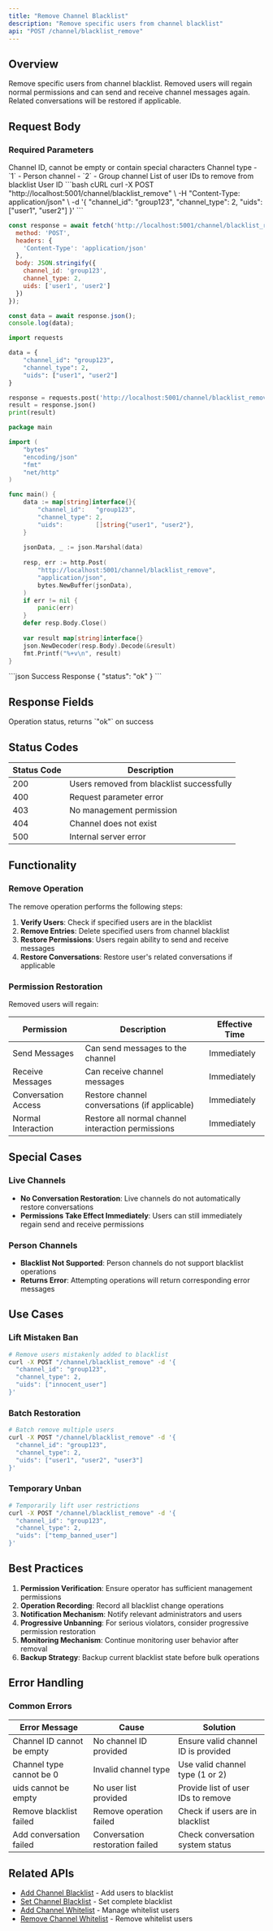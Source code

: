 ```yaml
---
title: "Remove Channel Blacklist"
description: "Remove specific users from channel blacklist"
api: "POST /channel/blacklist_remove"
---
```


## Overview

Remove specific users from channel blacklist. Removed users will regain normal permissions and can send and receive channel messages again. Related conversations will be restored if applicable.

## Request Body

### Required Parameters

<ParamField body="channel_id" type="string" required>
Channel ID, cannot be empty or contain special characters
</ParamField>

<ParamField body="channel_type" type="integer" required>
Channel type
- `1` - Person channel
- `2` - Group channel
</ParamField>

<ParamField body="uids" type="array" required>
List of user IDs to remove from blacklist
<ParamField body="uids[]" type="string">
User ID
</ParamField>
</ParamField>

<RequestExample>
```bash cURL
curl -X POST "http://localhost:5001/channel/blacklist_remove" \
  -H "Content-Type: application/json" \
  -d '{
    "channel_id": "group123",
    "channel_type": 2,
    "uids": ["user1", "user2"]
  }'
```

```javascript JavaScript
const response = await fetch('http://localhost:5001/channel/blacklist_remove', {
  method: 'POST',
  headers: {
    'Content-Type': 'application/json'
  },
  body: JSON.stringify({
    channel_id: 'group123',
    channel_type: 2,
    uids: ['user1', 'user2']
  })
});

const data = await response.json();
console.log(data);
```

```python Python
import requests

data = {
    "channel_id": "group123",
    "channel_type": 2,
    "uids": ["user1", "user2"]
}

response = requests.post('http://localhost:5001/channel/blacklist_remove', json=data)
result = response.json()
print(result)
```

```go Go
package main

import (
    "bytes"
    "encoding/json"
    "fmt"
    "net/http"
)

func main() {
    data := map[string]interface{}{
        "channel_id":   "group123",
        "channel_type": 2,
        "uids":         []string{"user1", "user2"},
    }
    
    jsonData, _ := json.Marshal(data)
    
    resp, err := http.Post(
        "http://localhost:5001/channel/blacklist_remove",
        "application/json",
        bytes.NewBuffer(jsonData),
    )
    if err != nil {
        panic(err)
    }
    defer resp.Body.Close()
    
    var result map[string]interface{}
    json.NewDecoder(resp.Body).Decode(&result)
    fmt.Printf("%+v\n", result)
}
```
</RequestExample>

<ResponseExample>
```json Success Response
{
  "status": "ok"
}
```
</ResponseExample>

## Response Fields

<ResponseField name="status" type="string" required>
Operation status, returns `"ok"` on success
</ResponseField>

## Status Codes

| Status Code | Description |
|-------------|-------------|
| 200 | Users removed from blacklist successfully |
| 400 | Request parameter error |
| 403 | No management permission |
| 404 | Channel does not exist |
| 500 | Internal server error |

## Functionality

### Remove Operation

The remove operation performs the following steps:

1. **Verify Users**: Check if specified users are in the blacklist
2. **Remove Entries**: Delete specified users from channel blacklist
3. **Restore Permissions**: Users regain ability to send and receive messages
4. **Restore Conversations**: Restore user's related conversations if applicable

### Permission Restoration

Removed users will regain:

| Permission | Description | Effective Time |
|------------|-------------|----------------|
| Send Messages | Can send messages to the channel | Immediately |
| Receive Messages | Can receive channel messages | Immediately |
| Conversation Access | Restore channel conversations (if applicable) | Immediately |
| Normal Interaction | Restore all normal channel interaction permissions | Immediately |

## Special Cases

### Live Channels

- **No Conversation Restoration**: Live channels do not automatically restore conversations
- **Permissions Take Effect Immediately**: Users can still immediately regain send and receive permissions

### Person Channels

- **Blacklist Not Supported**: Person channels do not support blacklist operations
- **Returns Error**: Attempting operations will return corresponding error messages

## Use Cases

### Lift Mistaken Ban

```bash
# Remove users mistakenly added to blacklist
curl -X POST "/channel/blacklist_remove" -d '{
  "channel_id": "group123",
  "channel_type": 2,
  "uids": ["innocent_user"]
}'
```

### Batch Restoration

```bash
# Batch remove multiple users
curl -X POST "/channel/blacklist_remove" -d '{
  "channel_id": "group123",
  "channel_type": 2,
  "uids": ["user1", "user2", "user3"]
}'
```

### Temporary Unban

```bash
# Temporarily lift user restrictions
curl -X POST "/channel/blacklist_remove" -d '{
  "channel_id": "group123",
  "channel_type": 2,
  "uids": ["temp_banned_user"]
}'
```

## Best Practices

1. **Permission Verification**: Ensure operator has sufficient management permissions
2. **Operation Recording**: Record all blacklist change operations
3. **Notification Mechanism**: Notify relevant administrators and users
4. **Progressive Unbanning**: For serious violators, consider progressive permission restoration
5. **Monitoring Mechanism**: Continue monitoring user behavior after removal
6. **Backup Strategy**: Backup current blacklist state before bulk operations

## Error Handling

### Common Errors

| Error Message | Cause | Solution |
|---------------|-------|----------|
| Channel ID cannot be empty | No channel ID provided | Ensure valid channel ID is provided |
| Channel type cannot be 0 | Invalid channel type | Use valid channel type (1 or 2) |
| uids cannot be empty | No user list provided | Provide list of user IDs to remove |
| Remove blacklist failed | Remove operation failed | Check if users are in blacklist |
| Add conversation failed | Conversation restoration failed | Check conversation system status |

## Related APIs

- [Add Channel Blacklist](/en/api/channel/blacklist) - Add users to blacklist
- [Set Channel Blacklist](/en/api/channel/blacklist-set) - Set complete blacklist
- [Add Channel Whitelist](/en/api/channel/whitelist) - Manage whitelist users
- [Remove Channel Whitelist](/en/api/channel/whitelist-remove) - Remove whitelist users
